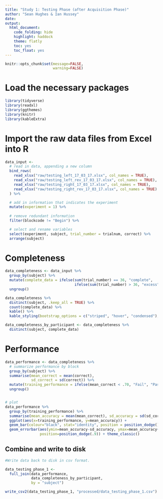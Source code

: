 ```yaml
---
title: "Study 1: Testing Phase (after Acquisition Phase)"
author: "Sean Hughes & Ian Hussey"
date: 
output: 
  html_document:
    code_folding: hide
    highlight: haddock
    theme: flatly
    toc: yes 
    toc_float: yes
---
```


```r
knitr::opts_chunk$set(message=FALSE,
                      warning=FALSE)
```


# Load the necessary packages

```r
library(tidyverse)
library(readxl)
library(ggthemes)
library(knitr)
library(kableExtra)
```

# Import the raw data files from Excel into R

```r

data_input <- 
  # read in data, appending a new column
  bind_rows(
    read_xlsx("raw/testing_left_17_03_17.xlsx", col_names = TRUE),
    read_xlsx("raw/testing_left_rev_17_03_17.xlsx", col_names = TRUE),
    read_xlsx("raw/testing_right_17_03_17.xlsx", col_names = TRUE),
    read_xlsx("raw/testing_right_rev_17_03_17.xlsx", col_names = TRUE)
  ) %>%

  # add in information that indicates the experiment 
  mutate(experiment = 1) %>%
  
  # remove redundant information
  filter(blockcode != "Begin") %>% 

  # select and rename variables
  select(experiment, subject, trial_number = trialnum, correct) %>%
  arrange(subject)

```

# Completeness

```r

data_completeness <- data_input %>%
  group_by(subject) %>%
  mutate(complete_data = ifelse(sum(trial_number) == 36, "complete", 
                                ifelse(sum(trial_number) > 36, "excess", "partial"))) %>%
  ungroup()

data_completeness %>%
  distinct(subject, .keep_all = TRUE) %>%
  count(complete_data) %>%
  kable() %>%
  kable_styling(bootstrap_options = c("striped", "hover", "condensed"), full_width = FALSE)

data_completeness_by_participant <- data_completeness %>%
  distinct(subject, complete_data)

```

# Performance

```r

data_performance <- data_completeness %>%
  # summarize performance by block
  group_by(subject) %>% 
  summarise(mean_correct = mean(correct), 
            sd_correct = sd(correct)) %>%
  mutate(training_performance = ifelse(mean_correct < .70, "Fail", "Pass")) %>%
  ungroup() 


# plot
data_performance %>% 
  group_by(training_performance) %>% 
  summarise(mean_accuracy = mean(mean_correct), sd_accuracy = sd(sd_correct)) %>%
  ggplot(aes(x=training_performance, y=mean_accuracy)) +
  geom_bar(colour="black", stat="identity", position = position_dodge()) + 
  geom_errorbar(aes(ymin=mean_accuracy-sd_accuracy, ymax=mean_accuracy+sd_accuracy), width=.2,
                position=position_dodge(.9)) + theme_classic()


```

## Combine and write to disk

```r
#Write data back to disk in csv format.

data_testing_phase_1 <- 
  full_join(data_performance, 
            data_completeness_by_participant, 
            by = "subject")

write_csv2(data_testing_phase_1, "processed/data_testing_phase_1.csv")

```



